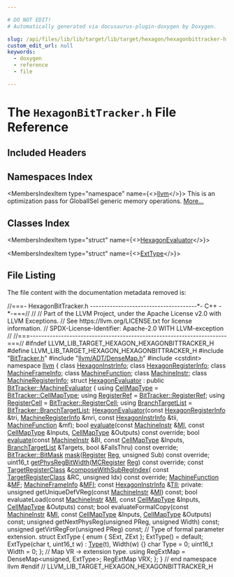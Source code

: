 ```yaml
---

# DO NOT EDIT!
# Automatically generated via docusaurus-plugin-doxygen by Doxygen.

slug: /api/files/lib/lib/target/lib/target/hexagon/hexagonbittracker-h
custom_edit_url: null
keywords:
  - doxygen
  - reference
  - file

---
```





# The `HexagonBitTracker.h` File Reference

<DoxygenPage pluginConfig={pluginConfig}>



## Included Headers

<IncludesList>
<IncludesListItem
  filePath="BitTracker.h"
  permalink="/docs/api/files/lib/lib/target/lib/target/hexagon/bittracker-h"
  isLocal="true" />
<IncludesListItem
  filePath="llvm/ADT/DenseMap.h"
  permalink="/docs/api/files/include/include/llvm/include/llvm/adt/densemap-h"
  isLocal="true" />
<IncludesListItem
  filePath="cstdint"
  permalink=""
  isLocal="false" />
</IncludesList>

## Namespaces Index

<MembersIndex>

<MembersIndexItem
  type="namespace"
  name={<><a href="/docs/api/namespaces/llvm">llvm</a></>}>
This is an optimization pass for GlobalISel generic memory operations. <a href="/docs/api/namespaces/llvm/#details">More...</a>
</MembersIndexItem>

</MembersIndex>

## Classes Index

<MembersIndex>

<MembersIndexItem
  type="struct"
  name={<><a href="/docs/api/structs/llvm/hexagonevaluator">HexagonEvaluator</a></>}>
</MembersIndexItem>

<MembersIndexItem
  type="struct"
  name={<><a href="/docs/api/structs/llvm/hexagonevaluator/exttype">ExtType</a></>}>
</MembersIndexItem>

</MembersIndex>


## File Listing

The file content with the documentation metadata removed is:

<ProgramListing>

<Link id="l00001" /><CodeLine lineNumber="1"><span class="doxyHighlightComment">//===- HexagonBitTracker.h --------------------------------------&#42;- C++ -&#42;-===//</span></CodeLine>
<Link id="l00002" /><CodeLine lineNumber="2"><span class="doxyHighlightComment">//</span></CodeLine>
<Link id="l00003" /><CodeLine lineNumber="3"><span class="doxyHighlightComment">// Part of the LLVM Project, under the Apache License v2.0 with LLVM Exceptions.</span></CodeLine>
<Link id="l00004" /><CodeLine lineNumber="4"><span class="doxyHighlightComment">// See https://llvm.org/LICENSE.txt for license information.</span></CodeLine>
<Link id="l00005" /><CodeLine lineNumber="5"><span class="doxyHighlightComment">// SPDX-License-Identifier: Apache-2.0 WITH LLVM-exception</span></CodeLine>
<Link id="l00006" /><CodeLine lineNumber="6"><span class="doxyHighlightComment">//</span></CodeLine>
<Link id="l00007" /><CodeLine lineNumber="7"><span class="doxyHighlightComment">//===----------------------------------------------------------------------===//</span></CodeLine>
<Link id="l00008" /><CodeLine lineNumber="8"></CodeLine>
<Link id="l00009" /><CodeLine lineNumber="9"><span class="doxyHighlightPreprocessor">#ifndef LLVM&#95;LIB&#95;TARGET&#95;HEXAGON&#95;HEXAGONBITTRACKER&#95;H</span></CodeLine>
<Link id="l00010" /><CodeLine lineNumber="10"><span class="doxyHighlightPreprocessor">#define LLVM&#95;LIB&#95;TARGET&#95;HEXAGON&#95;HEXAGONBITTRACKER&#95;H</span></CodeLine>
<Link id="l00011" /><CodeLine lineNumber="11"></CodeLine>
<Link id="l00012" /><CodeLine lineNumber="12"><span class="doxyHighlightPreprocessor">#include &quot;<a href="/docs/api/files/lib/lib/target/lib/target/hexagon/bittracker-h">BitTracker.h</a>&quot;</span></CodeLine>
<Link id="l00013" /><CodeLine lineNumber="13"><span class="doxyHighlightPreprocessor">#include &quot;<a href="/docs/api/files/include/include/llvm/include/llvm/adt/densemap-h">llvm/ADT/DenseMap.h</a>&quot;</span></CodeLine>
<Link id="l00014" /><CodeLine lineNumber="14"><span class="doxyHighlightPreprocessor">#include &lt;cstdint&gt;</span></CodeLine>
<Link id="l00015" /><CodeLine lineNumber="15"></CodeLine>
<Link id="l00016" /><CodeLine lineNumber="16"><span class="doxyHighlightKeyword">namespace </span><span class="doxyHighlight"><a href="/docs/api/namespaces/llvm">llvm</a> &#123;</span></CodeLine>
<Link id="l00017" /><CodeLine lineNumber="17"></CodeLine>
<Link id="l00018" /><CodeLine lineNumber="18"><span class="doxyHighlightKeyword">class </span><span class="doxyHighlight"><a href="/docs/api/classes/llvm/hexagoninstrinfo">HexagonInstrInfo</a>;</span></CodeLine>
<Link id="l00019" /><CodeLine lineNumber="19"><span class="doxyHighlightKeyword">class </span><span class="doxyHighlight"><a href="/docs/api/classes/llvm/hexagonregisterinfo">HexagonRegisterInfo</a>;</span></CodeLine>
<Link id="l00020" /><CodeLine lineNumber="20"><span class="doxyHighlightKeyword">class </span><span class="doxyHighlight"><a href="/docs/api/classes/llvm/machineframeinfo">MachineFrameInfo</a>;</span></CodeLine>
<Link id="l00021" /><CodeLine lineNumber="21"><span class="doxyHighlightKeyword">class </span><span class="doxyHighlight"><a href="/docs/api/classes/llvm/machinefunction">MachineFunction</a>;</span></CodeLine>
<Link id="l00022" /><CodeLine lineNumber="22"><span class="doxyHighlightKeyword">class </span><span class="doxyHighlight"><a href="/docs/api/classes/llvm/machineinstr">MachineInstr</a>;</span></CodeLine>
<Link id="l00023" /><CodeLine lineNumber="23"><span class="doxyHighlightKeyword">class </span><span class="doxyHighlight"><a href="/docs/api/classes/llvm/machineregisterinfo">MachineRegisterInfo</a>;</span></CodeLine>
<Link id="l00024" /><CodeLine lineNumber="24"></CodeLine>
<Link id="l00025" /><CodeLine lineNumber="25" lineLink="/docs/api/structs/llvm/hexagonevaluator"><span class="doxyHighlightKeyword">struct </span><span class="doxyHighlight"><a href="/docs/api/structs/llvm/hexagonevaluator/#a5c2b22f49f8bb9c6c2d5c4ff5211d9e9">HexagonEvaluator</a> : </span><span class="doxyHighlightKeyword">public</span><span class="doxyHighlight"> <a href="/docs/api/structs/llvm/bittracker/machineevaluator">BitTracker::MachineEvaluator</a> &#123;</span></CodeLine>
<Link id="l00026" /><CodeLine lineNumber="26" lineLink="/docs/api/structs/llvm/hexagonevaluator/#ab8f60ca7a06508167e5bc0f00c1c75cd"><span class="doxyHighlight">  </span><span class="doxyHighlightKeyword">using </span><span class="doxyHighlight"><a href="/docs/api/structs/llvm/hexagonevaluator/#ab8f60ca7a06508167e5bc0f00c1c75cd">CellMapType</a> = <a href="/docs/api/structs/llvm/bittracker/#ac0eea221b9e05301dfd8cb9ac47bc7d8">BitTracker::CellMapType</a>;</span></CodeLine>
<Link id="l00027" /><CodeLine lineNumber="27" lineLink="/docs/api/structs/llvm/hexagonevaluator/#ae95d2e2e4cfa9d21f07249ee597c942d"><span class="doxyHighlight">  </span><span class="doxyHighlightKeyword">using </span><span class="doxyHighlight"><a href="/docs/api/structs/llvm/hexagonevaluator/#ae95d2e2e4cfa9d21f07249ee597c942d">RegisterRef</a> = <a href="/docs/api/structs/llvm/bittracker/registerref">BitTracker::RegisterRef</a>;</span></CodeLine>
<Link id="l00028" /><CodeLine lineNumber="28" lineLink="/docs/api/structs/llvm/hexagonevaluator/#a6de8d99df6351fca1f48df07dd2b5eb0"><span class="doxyHighlight">  </span><span class="doxyHighlightKeyword">using </span><span class="doxyHighlight"><a href="/docs/api/structs/llvm/hexagonevaluator/#a6de8d99df6351fca1f48df07dd2b5eb0">RegisterCell</a> = <a href="/docs/api/structs/llvm/bittracker/registercell">BitTracker::RegisterCell</a>;</span></CodeLine>
<Link id="l00029" /><CodeLine lineNumber="29" lineLink="/docs/api/structs/llvm/hexagonevaluator/#a495e6e7b2e94dda7aaea1eaeacc25570"><span class="doxyHighlight">  </span><span class="doxyHighlightKeyword">using </span><span class="doxyHighlight"><a href="/docs/api/structs/llvm/hexagonevaluator/#a495e6e7b2e94dda7aaea1eaeacc25570">BranchTargetList</a> = <a href="/docs/api/structs/llvm/bittracker/#a47ead69576339dc99f21824830f15fcc">BitTracker::BranchTargetList</a>;</span></CodeLine>
<Link id="l00030" /><CodeLine lineNumber="30"></CodeLine>
<Link id="l00031" /><CodeLine lineNumber="31"><span class="doxyHighlight">  <a href="/docs/api/structs/llvm/hexagonevaluator/#a5c2b22f49f8bb9c6c2d5c4ff5211d9e9">HexagonEvaluator</a>(</span><span class="doxyHighlightKeyword">const</span><span class="doxyHighlight"> <a href="/docs/api/classes/llvm/hexagonregisterinfo">HexagonRegisterInfo</a> &amp;tri, <a href="/docs/api/classes/llvm/machineregisterinfo">MachineRegisterInfo</a> &amp;mri,</span></CodeLine>
<Link id="l00032" /><CodeLine lineNumber="32"><span class="doxyHighlight">                   </span><span class="doxyHighlightKeyword">const</span><span class="doxyHighlight"> <a href="/docs/api/classes/llvm/hexagoninstrinfo">HexagonInstrInfo</a> &amp;tii, <a href="/docs/api/classes/llvm/machinefunction">MachineFunction</a> &amp;mf);</span></CodeLine>
<Link id="l00033" /><CodeLine lineNumber="33"></CodeLine>
<Link id="l00034" /><CodeLine lineNumber="34"><span class="doxyHighlight">  </span><span class="doxyHighlightKeywordType">bool</span><span class="doxyHighlight"> <a href="/docs/api/structs/llvm/hexagonevaluator/#a49b4d08c8b0024b97c7e090a0b3e50f6">evaluate</a>(</span><span class="doxyHighlightKeyword">const</span><span class="doxyHighlight"> <a href="/docs/api/classes/llvm/machineinstr">MachineInstr</a> &amp;<a href="/docs/api/files/lib/lib/codegen/lib/codegen/globalisel/irtranslator-cpp/#abe44dfdea65b4f7e11e0a608ab708b76">MI</a>, </span><span class="doxyHighlightKeyword">const</span><span class="doxyHighlight"> <a href="/docs/api/structs/llvm/hexagonevaluator/#ab8f60ca7a06508167e5bc0f00c1c75cd">CellMapType</a> &amp;Inputs,</span></CodeLine>
<Link id="l00035" /><CodeLine lineNumber="35"><span class="doxyHighlight">                <a href="/docs/api/structs/llvm/hexagonevaluator/#ab8f60ca7a06508167e5bc0f00c1c75cd">CellMapType</a> &amp;Outputs) </span><span class="doxyHighlightKeyword">const override</span><span class="doxyHighlight">;</span></CodeLine>
<Link id="l00036" /><CodeLine lineNumber="36"><span class="doxyHighlight">  </span><span class="doxyHighlightKeywordType">bool</span><span class="doxyHighlight"> <a href="/docs/api/structs/llvm/hexagonevaluator/#a49b4d08c8b0024b97c7e090a0b3e50f6">evaluate</a>(</span><span class="doxyHighlightKeyword">const</span><span class="doxyHighlight"> <a href="/docs/api/classes/llvm/machineinstr">MachineInstr</a> &amp;BI, </span><span class="doxyHighlightKeyword">const</span><span class="doxyHighlight"> <a href="/docs/api/structs/llvm/hexagonevaluator/#ab8f60ca7a06508167e5bc0f00c1c75cd">CellMapType</a> &amp;Inputs,</span></CodeLine>
<Link id="l00037" /><CodeLine lineNumber="37"><span class="doxyHighlight">                <a href="/docs/api/structs/llvm/hexagonevaluator/#a495e6e7b2e94dda7aaea1eaeacc25570">BranchTargetList</a> &amp;Targets, </span><span class="doxyHighlightKeywordType">bool</span><span class="doxyHighlight"> &amp;FallsThru) </span><span class="doxyHighlightKeyword">const override</span><span class="doxyHighlight">;</span></CodeLine>
<Link id="l00038" /><CodeLine lineNumber="38"></CodeLine>
<Link id="l00039" /><CodeLine lineNumber="39"><span class="doxyHighlight">  <a href="/docs/api/structs/llvm/bittracker/bitmask">BitTracker::BitMask</a> <a href="/docs/api/structs/llvm/hexagonevaluator/#a26c72fb657ffaea1a961279c6d3a80fb">mask</a>(<a href="/docs/api/classes/llvm/register">Register</a> <a href="/docs/api/files/lib/lib/codegen/machinesink-cpp/#a359e1ff26f6d466d927a61aae45b05c3">Reg</a>, </span><span class="doxyHighlightKeywordType">unsigned</span><span class="doxyHighlight"> Sub) </span><span class="doxyHighlightKeyword">const override</span><span class="doxyHighlight">;</span></CodeLine>
<Link id="l00040" /><CodeLine lineNumber="40"></CodeLine>
<Link id="l00041" /><CodeLine lineNumber="41"><span class="doxyHighlight">  uint16&#95;t <a href="/docs/api/structs/llvm/hexagonevaluator/#a34cd40aa7d878b134c54cf218b4fb5a6">getPhysRegBitWidth</a>(<a href="/docs/api/classes/llvm/mcregister">MCRegister</a> <a href="/docs/api/files/lib/lib/codegen/machinesink-cpp/#a359e1ff26f6d466d927a61aae45b05c3">Reg</a>) </span><span class="doxyHighlightKeyword">const override</span><span class="doxyHighlight">;</span></CodeLine>
<Link id="l00042" /><CodeLine lineNumber="42"></CodeLine>
<Link id="l00043" /><CodeLine lineNumber="43"><span class="doxyHighlight">  </span><span class="doxyHighlightKeyword">const</span><span class="doxyHighlight"> <a href="/docs/api/classes/llvm/targetregisterclass">TargetRegisterClass</a> &amp;<a href="/docs/api/structs/llvm/hexagonevaluator/#a82ef22a357f6b3f17e77b598df0ca45f">composeWithSubRegIndex</a>(</span></CodeLine>
<Link id="l00044" /><CodeLine lineNumber="44"><span class="doxyHighlight">        </span><span class="doxyHighlightKeyword">const</span><span class="doxyHighlight"> <a href="/docs/api/classes/llvm/targetregisterclass">TargetRegisterClass</a> &amp;RC, </span><span class="doxyHighlightKeywordType">unsigned</span><span class="doxyHighlight"> Idx) </span><span class="doxyHighlightKeyword">const override</span><span class="doxyHighlight">;</span></CodeLine>
<Link id="l00045" /><CodeLine lineNumber="45"></CodeLine>
<Link id="l00046" /><CodeLine lineNumber="46" lineLink="/docs/api/structs/llvm/hexagonevaluator/#a7ebd1745b8aea9e691aec9837465131e"><span class="doxyHighlight">  <a href="/docs/api/classes/llvm/machinefunction">MachineFunction</a> &amp;<a href="/docs/api/structs/llvm/hexagonevaluator/#a7ebd1745b8aea9e691aec9837465131e">MF</a>;</span></CodeLine>
<Link id="l00047" /><CodeLine lineNumber="47" lineLink="/docs/api/structs/llvm/hexagonevaluator/#a6bd44a21a5a54d02b58db73756788c04"><span class="doxyHighlight">  <a href="/docs/api/classes/llvm/machineframeinfo">MachineFrameInfo</a> &amp;<a href="/docs/api/structs/llvm/hexagonevaluator/#a6bd44a21a5a54d02b58db73756788c04">MFI</a>;</span></CodeLine>
<Link id="l00048" /><CodeLine lineNumber="48" lineLink="/docs/api/structs/llvm/hexagonevaluator/#a7d419678a35ca8a83f34a302d9c62e23"><span class="doxyHighlight">  </span><span class="doxyHighlightKeyword">const</span><span class="doxyHighlight"> <a href="/docs/api/classes/llvm/hexagoninstrinfo">HexagonInstrInfo</a> &amp;<a href="/docs/api/structs/llvm/hexagonevaluator/#a7d419678a35ca8a83f34a302d9c62e23">TII</a>;</span></CodeLine>
<Link id="l00049" /><CodeLine lineNumber="49"></CodeLine>
<Link id="l00050" /><CodeLine lineNumber="50"><span class="doxyHighlightKeyword">private</span><span class="doxyHighlight">:</span></CodeLine>
<Link id="l00051" /><CodeLine lineNumber="51"><span class="doxyHighlight">  </span><span class="doxyHighlightKeywordType">unsigned</span><span class="doxyHighlight"> getUniqueDefVReg(</span><span class="doxyHighlightKeyword">const</span><span class="doxyHighlight"> <a href="/docs/api/classes/llvm/machineinstr">MachineInstr</a> &amp;<a href="/docs/api/files/lib/lib/codegen/lib/codegen/globalisel/irtranslator-cpp/#abe44dfdea65b4f7e11e0a608ab708b76">MI</a>) </span><span class="doxyHighlightKeyword">const</span><span class="doxyHighlight">;</span></CodeLine>
<Link id="l00052" /><CodeLine lineNumber="52"><span class="doxyHighlight">  </span><span class="doxyHighlightKeywordType">bool</span><span class="doxyHighlight"> evaluateLoad(</span><span class="doxyHighlightKeyword">const</span><span class="doxyHighlight"> <a href="/docs/api/classes/llvm/machineinstr">MachineInstr</a> &amp;<a href="/docs/api/files/lib/lib/codegen/lib/codegen/globalisel/irtranslator-cpp/#abe44dfdea65b4f7e11e0a608ab708b76">MI</a>, </span><span class="doxyHighlightKeyword">const</span><span class="doxyHighlight"> <a href="/docs/api/structs/llvm/hexagonevaluator/#ab8f60ca7a06508167e5bc0f00c1c75cd">CellMapType</a> &amp;Inputs,</span></CodeLine>
<Link id="l00053" /><CodeLine lineNumber="53"><span class="doxyHighlight">                    <a href="/docs/api/structs/llvm/hexagonevaluator/#ab8f60ca7a06508167e5bc0f00c1c75cd">CellMapType</a> &amp;Outputs) </span><span class="doxyHighlightKeyword">const</span><span class="doxyHighlight">;</span></CodeLine>
<Link id="l00054" /><CodeLine lineNumber="54"><span class="doxyHighlight">  </span><span class="doxyHighlightKeywordType">bool</span><span class="doxyHighlight"> evaluateFormalCopy(</span><span class="doxyHighlightKeyword">const</span><span class="doxyHighlight"> <a href="/docs/api/classes/llvm/machineinstr">MachineInstr</a> &amp;<a href="/docs/api/files/lib/lib/codegen/lib/codegen/globalisel/irtranslator-cpp/#abe44dfdea65b4f7e11e0a608ab708b76">MI</a>, </span><span class="doxyHighlightKeyword">const</span><span class="doxyHighlight"> <a href="/docs/api/structs/llvm/hexagonevaluator/#ab8f60ca7a06508167e5bc0f00c1c75cd">CellMapType</a> &amp;Inputs,</span></CodeLine>
<Link id="l00055" /><CodeLine lineNumber="55"><span class="doxyHighlight">                          <a href="/docs/api/structs/llvm/hexagonevaluator/#ab8f60ca7a06508167e5bc0f00c1c75cd">CellMapType</a> &amp;Outputs) </span><span class="doxyHighlightKeyword">const</span><span class="doxyHighlight">;</span></CodeLine>
<Link id="l00056" /><CodeLine lineNumber="56"></CodeLine>
<Link id="l00057" /><CodeLine lineNumber="57"><span class="doxyHighlight">  </span><span class="doxyHighlightKeywordType">unsigned</span><span class="doxyHighlight"> getNextPhysReg(</span><span class="doxyHighlightKeywordType">unsigned</span><span class="doxyHighlight"> PReg, </span><span class="doxyHighlightKeywordType">unsigned</span><span class="doxyHighlight"> Width) </span><span class="doxyHighlightKeyword">const</span><span class="doxyHighlight">;</span></CodeLine>
<Link id="l00058" /><CodeLine lineNumber="58"><span class="doxyHighlight">  </span><span class="doxyHighlightKeywordType">unsigned</span><span class="doxyHighlight"> getVirtRegFor(</span><span class="doxyHighlightKeywordType">unsigned</span><span class="doxyHighlight"> PReg) </span><span class="doxyHighlightKeyword">const</span><span class="doxyHighlight">;</span></CodeLine>
<Link id="l00059" /><CodeLine lineNumber="59"></CodeLine>
<Link id="l00060" /><CodeLine lineNumber="60"><span class="doxyHighlight">  </span><span class="doxyHighlightComment">// Type of formal parameter extension.</span></CodeLine>
<Link id="l00061" /><CodeLine lineNumber="61"><span class="doxyHighlight">  </span><span class="doxyHighlightKeyword">struct </span><span class="doxyHighlight">ExtType &#123;</span></CodeLine>
<Link id="l00062" /><CodeLine lineNumber="62"><span class="doxyHighlight">    </span><span class="doxyHighlightKeyword">enum</span><span class="doxyHighlight"> &#123; SExt, ZExt &#125;;</span></CodeLine>
<Link id="l00063" /><CodeLine lineNumber="63"></CodeLine>
<Link id="l00064" /><CodeLine lineNumber="64"><span class="doxyHighlight">    ExtType() = </span><span class="doxyHighlightKeywordFlow">default</span><span class="doxyHighlight">;</span></CodeLine>
<Link id="l00065" /><CodeLine lineNumber="65"><span class="doxyHighlight">    ExtType(</span><span class="doxyHighlightKeywordType">char</span><span class="doxyHighlight"> t, uint16&#95;t w) : <a href="/docs/api/classes/llvm/type">Type</a>(t), Width(w) &#123;&#125;</span></CodeLine>
<Link id="l00066" /><CodeLine lineNumber="66"></CodeLine>
<Link id="l00067" /><CodeLine lineNumber="67"><span class="doxyHighlight">    </span><span class="doxyHighlightKeywordType">char</span><span class="doxyHighlight"> Type = 0;</span></CodeLine>
<Link id="l00068" /><CodeLine lineNumber="68"><span class="doxyHighlight">    uint16&#95;t Width = 0;</span></CodeLine>
<Link id="l00069" /><CodeLine lineNumber="69"><span class="doxyHighlight">  &#125;;</span></CodeLine>
<Link id="l00070" /><CodeLine lineNumber="70"><span class="doxyHighlight">  </span><span class="doxyHighlightComment">// Map VR -&gt; extension type.</span></CodeLine>
<Link id="l00071" /><CodeLine lineNumber="71"><span class="doxyHighlight">  </span><span class="doxyHighlightKeyword">using </span><span class="doxyHighlight">RegExtMap = DenseMap&lt;unsigned, ExtType&gt;;</span></CodeLine>
<Link id="l00072" /><CodeLine lineNumber="72"><span class="doxyHighlight">  RegExtMap VRX;</span></CodeLine>
<Link id="l00073" /><CodeLine lineNumber="73"><span class="doxyHighlight">&#125;;</span></CodeLine>
<Link id="l00074" /><CodeLine lineNumber="74"></CodeLine>
<Link id="l00075" /><CodeLine lineNumber="75"><span class="doxyHighlight">&#125; </span><span class="doxyHighlightComment">// end namespace llvm</span></CodeLine>
<Link id="l00076" /><CodeLine lineNumber="76"></CodeLine>
<Link id="l00077" /><CodeLine lineNumber="77"><span class="doxyHighlightPreprocessor">#endif </span><span class="doxyHighlightComment">// LLVM&#95;LIB&#95;TARGET&#95;HEXAGON&#95;HEXAGONBITTRACKER&#95;H</span></CodeLine>

</ProgramListing>


</DoxygenPage>
